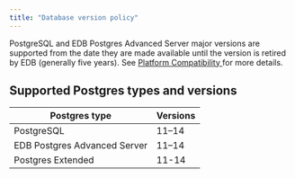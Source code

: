 ```yaml
---
title: "Database version policy"
---
```


PostgreSQL and EDB Postgres Advanced Server major versions are supported from the date they are made available until the version is retired by EDB (generally five years). See [Platform Compatibility ](https://www.enterprisedb.com/platform-compatibility#epas) for more details.

## Supported Postgres types and versions

| **Postgres type**            | **Versions** |
| ---------------------------- | ------------ |
| PostgreSQL                   | 11–14        |
| EDB Postgres Advanced Server | 11–14        |
| Postgres Extended            | 11-14        |

<!-- Check whether we need to document Postgres Extended here. If yes, add applicable version -->